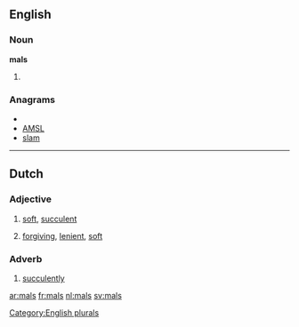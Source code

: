 ==English==

===Noun===
'''mals'''

# {{plural of|[[mal]]}}

===Anagrams===
* {{alphagram|[[alms#English|alms]]}}
* [[AMSL#English|AMSL]]
* [[slam#English|slam]]

[[Category:English plurals]]

----

==Dutch==

===Adjective===
{{nl-adj|sup=malst}}

# [[soft]], [[succulent]]
# {{figuratively|lang=nl}} [[forgiving]], [[lenient]], [[soft]]

===Adverb===
{{nl-adv|sup=malst}}

# [[succulently]]

[[ar:mals]]
[[fr:mals]]
[[nl:mals]]
[[sv:mals]]